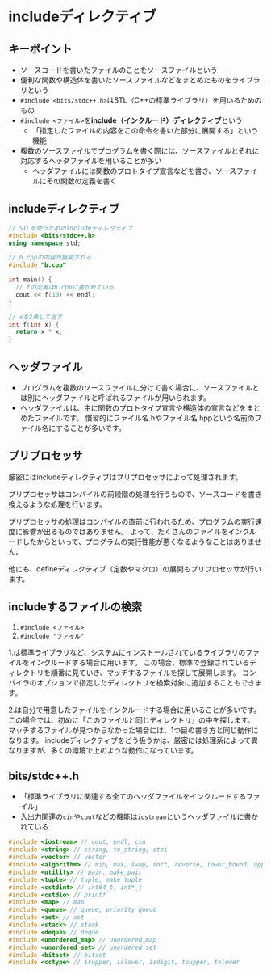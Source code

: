 # includeディレクティブ

## キーポイント
- ソースコードを書いたファイルのことをソースファイルという
- 便利な関数や構造体を書いたソースファイルなどをまとめたものをライブラリという
- `#include <bits/stdc++.h>`はSTL（C++の標準ライブラリ）を用いるためのもの
- `#include <ファイル>`を**include（インクルード）ディレクティブ**という
  - 「指定したファイルの内容をこの命令を書いた部分に展開する」という機能
- 複数のソースファイルでプログラムを書く際には、ソースファイルとそれに対応するヘッダファイルを用いることが多い
  - ヘッダファイルには関数のプロトタイプ宣言などを書き、ソースファイルにその関数の定義を書く

## includeディレクティブ
```cpp showLineNumbers filename="a.cpp"
// STLを使うためのincludeディレクティブ
#include <bits/stdc++.h>
using namespace std;

// b.cppの内容が展開される
#include "b.cpp"

int main() {
  // fの定義はb.cppに書かれている
  cout << f(10) << endl;
}

```

```cpp showLineNumbers filename="b.cpp"
// xを2乗して返す
int f(int x) {
  return x * x;
}
```

## ヘッダファイル
- プログラムを複数のソースファイルに分けて書く場合に、ソースファイルとは別にヘッダファイルと呼ばれるファイルが用いられます。
- ヘッダファイルは、主に関数のプロトタイプ宣言や構造体の宣言などをまとめたファイルです。 慣習的にファイル名.hやファイル名.hppという名前のファイル名にすることが多いです。


## プリプロセッサ
厳密にはincludeディレクティブはプリプロセッサによって処理されます。

プリプロセッサはコンパイルの前段階の処理を行うもので、ソースコードを書き換えるような処理を行います。

プリプロセッサの処理はコンパイルの直前に行われるため、プログラムの実行速度に影響が出るものではありません。 
よって、たくさんのファイルをインクルードしたからといって、プログラムの実行性能が悪くなるようなことはありません。

他にも、defineディレクティブ（定数やマクロ）の展開もプリプロセッサが行います。

## includeするファイルの検索
1. `#include <ファイル>`
2. `#include "ファイル"`

1.は標準ライブラリなど、システムにインストールされているライブラリのファイルをインクルードする場合に用います。 この場合、標準で登録されているディレクトリを順番に見ていき、マッチするファイルを探して展開します。
コンパイラのオプションで指定したディレクトリを検索対象に追加することもできます。

2.は自分で用意したファイルをインクルードする場合に用いることが多いです。 この場合では、初めに「このファイルと同じディレクトリ」の中を探します。 マッチするファイルが見つからなかった場合には、1つ目の書き方と同じ動作になります。
includeディレクティブをどう扱うかは、厳密には処理系によって異なりますが、多くの環境で上のような動作になっています。

## bits/stdc++.h
- 「標準ライブラリに関連する全てのヘッダファイルをインクルードするファイル」
- 入出力関連の`cin`や`cout`などの機能は`iostream`というヘッダファイルに書かれている
```cpp filename="個別にヘッダファイルをincludeする"
#include <iostream> // cout, endl, cin
#include <string> // string, to_string, stoi
#include <vector> // vector
#include <algorithm> // min, max, swap, sort, reverse, lower_bound, upper_bound
#include <utility> // pair, make_pair
#include <tuple> // tuple, make_tuple
#include <cstdint> // int64_t, int*_t
#include <cstdio> // printf
#include <map> // map
#include <queue> // queue, priority_queue
#include <set> // set
#include <stack> // stack
#include <deque> // deque
#include <unordered_map> // unordered_map
#include <unordered_set> // unordered_set
#include <bitset> // bitset
#include <cctype> // isupper, islower, isdigit, toupper, tolower
```
